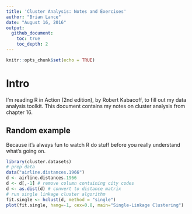 ```yaml
---
title: 'Cluster Analysis: Notes and Exercises'
author: "Brian Lance"
date: "August 16, 2016"
output: 
  github_document:
    toc: true
    toc_depth: 2
---
```


```r
knitr::opts_chunk$set(echo = TRUE)
```

# Intro

I'm reading R in Action (2nd edition), by Robert Kabacoff, to fill out my data analysis toolkit. This document contains my notes on cluster analysis from chapter 16.

## Random example

Because it's always fun to watch R do stuff before you really understand what's going on.

```r
library(cluster.datasets)
# prep data
data("airline.distances.1966")
d <- airline.distances.1966
d <- d[,-1] # remove column containing city codes
d <- as.dist(d) # convert to distance matrix
# run single linkage cluster algorithm
fit.single <- hclust(d, method = "single")
plot(fit.single, hang=-1, cex=0.8, main="Single-Linkage Clustering")
```

